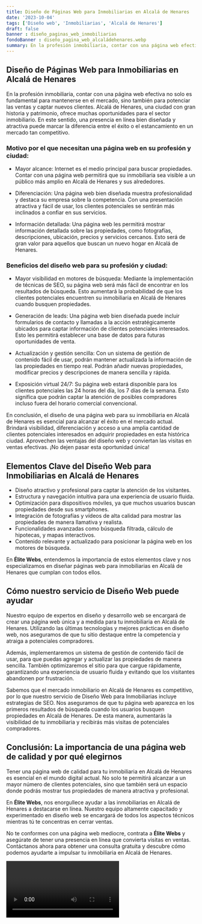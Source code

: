 ```yaml
---
title: Diseño de Páginas Web para Inmobiliarias en Alcalá de Henares
date: '2023-10-04'
tags: ['Diseño web', 'Inmobiliarias', 'Alcalá de Henares']
draft: false
banner : diseño_paginas_web_inmobiliarias
fondoBanner : diseño_pagina_web_alcaládehenares.webp
summary: En la profesión inmobiliaria, contar con una página web efectiva no solo es fundamental para mantenerse en el mercado, sino también para potenciar las ventas y captar nuevos clientes. Alcalá de Henares, una ciudad con gran historia y patrimonio, ofrece muchas oportunidades para el sector inmobiliario. En este sentido, una presencia en línea bien diseñada y atractiva puede marcar la diferencia entre el éxito o el estancamiento en un mercado tan competitivo.
---
```


## Diseño de Páginas Web para Inmobiliarias en Alcalá de Henares

En la profesión inmobiliaria, contar con una página web efectiva no solo es fundamental para mantenerse en el mercado, sino también para potenciar las ventas y captar nuevos clientes. Alcalá de Henares, una ciudad con gran historia y patrimonio, ofrece muchas oportunidades para el sector inmobiliario. En este sentido, una presencia en línea bien diseñada y atractiva puede marcar la diferencia entre el éxito o el estancamiento en un mercado tan competitivo.

### Motivo por el que necesitan una página web en su profesión y ciudad:

- Mayor alcance: Internet es el medio principal para buscar propiedades. Contar con una página web permitirá que su inmobiliaria sea visible a un público más amplio en Alcalá de Henares y sus alrededores.

- Diferenciación: Una página web bien diseñada muestra profesionalidad y destaca su empresa sobre la competencia. Con una presentación atractiva y fácil de usar, los clientes potenciales se sentirán más inclinados a confiar en sus servicios.

- Información detallada: Una página web les permitirá mostrar información detallada sobre las propiedades, como fotografías, descripciones, ubicación, precios y servicios cercanos. Esto será de gran valor para aquellos que buscan un nuevo hogar en Alcalá de Henares.

### Beneficios del diseño web para su profesión y ciudad:

- Mayor visibilidad en motores de búsqueda: Mediante la implementación de técnicas de SEO, su página web será más fácil de encontrar en los resultados de búsqueda. Esto aumentará la probabilidad de que los clientes potenciales encuentren su inmobiliaria en Alcalá de Henares cuando busquen propiedades.

- Generación de leads: Una página web bien diseñada puede incluir formularios de contacto y llamadas a la acción estratégicamente ubicados para captar información de clientes potenciales interesados. Esto les permitirá establecer una base de datos para futuras oportunidades de venta.

- Actualización y gestión sencilla: Con un sistema de gestión de contenido fácil de usar, podrán mantener actualizada la información de las propiedades en tiempo real. Podrán añadir nuevas propiedades, modificar precios y descripciones de manera sencilla y rápida.

- Exposición virtual 24/7: Su página web estará disponible para los clientes potenciales las 24 horas del día, los 7 días de la semana. Esto significa que podrán captar la atención de posibles compradores incluso fuera del horario comercial convencional.

En conclusión, el diseño de una página web para su inmobiliaria en Alcalá de Henares es esencial para alcanzar el éxito en el mercado actual. Brindará visibilidad, diferenciación y acceso a una amplia cantidad de clientes potenciales interesados en adquirir propiedades en esta histórica ciudad. Aprovechen las ventajas del diseño web y conviertan las visitas en ventas efectivas. ¡No dejen pasar esta oportunidad única!

<GifSeo />

<Cta />

## Elementos Clave del Diseño Web para Inmobiliarias en Alcalá de Henares

- Diseño atractivo y profesional para captar la atención de los visitantes.
- Estructura y navegación intuitiva para una experiencia de usuario fluida.
- Optimización para dispositivos móviles, ya que muchos usuarios buscan propiedades desde sus smartphones.
- Integración de fotografías y vídeos de alta calidad para mostrar las propiedades de manera llamativa y realista.
- Funcionalidades avanzadas como búsqueda filtrada, cálculo de hipotecas, y mapas interactivos.
- Contenido relevante y actualizado para posicionar la página web en los motores de búsqueda.

En **Élite Webs**, entendemos la importancia de estos elementos clave y nos especializamos en diseñar páginas web para inmobiliarias en Alcalá de Henares que cumplan con todos ellos. 

## Cómo nuestro servicio de Diseño Web puede ayudar

Nuestro equipo de expertos en diseño y desarrollo web se encargará de crear una página web única y a medida para tu inmobiliaria en Alcalá de Henares. Utilizando las últimas tecnologías y mejores prácticas en diseño web, nos aseguramos de que tu sitio destaque entre la competencia y atraiga a potenciales compradores.

Además, implementaremos un sistema de gestión de contenido fácil de usar, para que puedas agregar y actualizar las propiedades de manera sencilla. También optimizaremos el sitio para que cargue rápidamente, garantizando una experiencia de usuario fluida y evitando que los visitantes abandonen por frustración.

Sabemos que el mercado inmobiliario en Alcalá de Henares es competitivo, por lo que nuestro servicio de Diseño Web para Inmobiliarias incluye estrategias de SEO. Nos aseguramos de que tu página web aparezca en los primeros resultados de búsqueda cuando los usuarios busquen propiedades en Alcalá de Henares. De esta manera, aumentarás la visibilidad de tu inmobiliaria y recibirás más visitas de potenciales compradores.

## Conclusión: La importancia de una página web de calidad y por qué elegirnos

Tener una página web de calidad para tu inmobiliaria en Alcalá de Henares es esencial en el mundo digital actual. No solo te permitirá alcanzar a un mayor número de clientes potenciales, sino que también será un espacio donde podrás mostrar tus propiedades de manera atractiva y profesional.

En **Élite Webs**, nos enorgullece ayudar a las inmobiliarias en Alcalá de Henares a destacarse en línea. Nuestro equipo altamente capacitado y experimentado en diseño web se encargará de todos los aspectos técnicos mientras tú te concentras en cerrar ventas.

No te conformes con una página web mediocre, contrata a **Élite Webs** y asegúrate de tener una presencia en línea que convierta visitas en ventas. Contáctanos ahora para obtener una consulta gratuita y descubre cómo podemos ayudarte a impulsar tu inmobiliaria en Alcalá de Henares.

<Video />

<CtaBot job='Inmobiliarias' city='Alcalá de Henares'/>

<Gmaps query='Alcalá de Henares+españa+maps' />